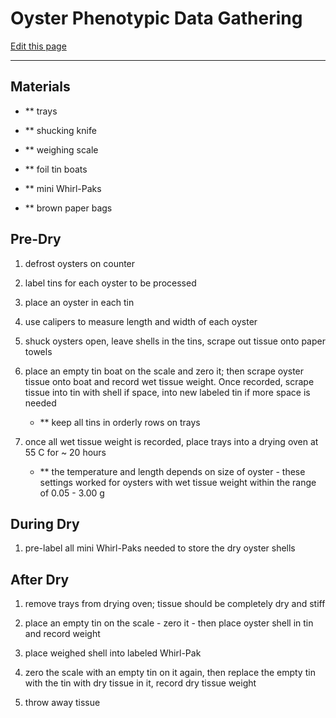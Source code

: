 # Oyster Phenotypic Data Gathering 

[Edit this page](https://github.com/DrK-Lo/lotterhoslabprotocols/edit/main/field_oystersampling.qmd)

------------------------------------------------------------------------

## **Materials ** {.unnumbered}

-   ** trays 

-   ** shucking knife 

-   ** weighing scale 

-   ** foil tin boats 

-   ** mini Whirl-Paks

-   ** brown paper bags 

## Pre-Dry 

1.  defrost oysters on counter 

2. label tins for each oyster to be processed 

3. place an oyster in each tin

4. use calipers to measure length and width of each oyster 

5. shuck oysters open, leave shells in the tins, scrape out tissue onto paper towels 

6. place an empty tin boat on the scale and zero it; then scrape oyster tissue onto boat and record wet tissue weight. Once recorded, scrape tissue into tin with shell if space, into new labeled tin if more space is needed 

    -   ** keep all tins in orderly rows on trays

7. once all wet tissue weight is recorded, place trays into a drying oven at 55 C for ~ 20 hours 

    -   ** the temperature and length depends on size of oyster - these settings worked for oysters with wet tissue weight within the range of 0.05 - 3.00 g 

## During Dry 

1. pre-label all mini Whirl-Paks needed to store the dry oyster shells 

## After Dry 

1. remove trays from drying oven; tissue should be completely dry and stiff 

2. place an empty tin on the scale - zero it - then place oyster shell in tin and record weight 

3. place weighed shell into labeled Whirl-Pak 

4. zero the scale with an empty tin on it again, then replace the empty tin with the tin with dry tissue in it, record dry tissue weight 

5. throw away tissue 
